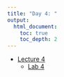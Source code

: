 ```yaml
---
title: "Day 4: "
output:
  html_document:
    toc: true
    toc_depth: 2
---
```


- [Lecture 4](Lec/Almquist_Tutorial4_Part1.pdf)
    - [Lab 4]()
